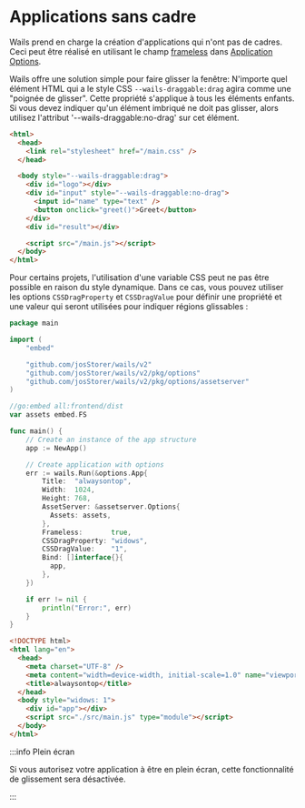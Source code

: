 # Applications sans cadre

Wails prend en charge la création d'applications qui n'ont pas de cadres. Ceci peut être réalisé en utilisant le champ [frameless](../reference/options.mdx#frameless) dans [Application Options](../reference/options.mdx#application-options).

Wails offre une solution simple pour faire glisser la fenêtre: N'importe quel élément HTML qui a le style CSS `--wails-draggable:drag` agira comme une "poignée de glisser". Cette propriété s'applique à tous les éléments enfants. Si vous devez indiquer qu'un élément imbriqué ne doit pas glisser, alors utilisez l'attribut '--wails-draggable:no-drag' sur cet élément.

```html
<html>
  <head>
    <link rel="stylesheet" href="/main.css" />
  </head>

  <body style="--wails-draggable:drag">
    <div id="logo"></div>
    <div id="input" style="--wails-draggable:no-drag">
      <input id="name" type="text" />
      <button onclick="greet()">Greet</button>
    </div>
    <div id="result"></div>

    <script src="/main.js"></script>
  </body>
</html>
```

Pour certains projets, l'utilisation d'une variable CSS peut ne pas être possible en raison du style dynamique. Dans ce cas, vous pouvez utiliser les options `CSSDragProperty` et `CSSDragValue` pour définir une propriété et une valeur qui seront utilisées pour indiquer régions glissables :

```go title=main.go
package main

import (
    "embed"

    "github.com/josStorer/wails/v2"
    "github.com/josStorer/wails/v2/pkg/options"
    "github.com/josStorer/wails/v2/pkg/options/assetserver"
)

//go:embed all:frontend/dist
var assets embed.FS

func main() {
    // Create an instance of the app structure
    app := NewApp()

    // Create application with options
    err := wails.Run(&options.App{
        Title:  "alwaysontop",
        Width:  1024,
        Height: 768,
        AssetServer: &assetserver.Options{
          Assets: assets,
        },
        Frameless:       true,
        CSSDragProperty: "widows",
        CSSDragValue:    "1",
        Bind: []interface{}{
          app,
        },
    })

    if err != nil {
        println("Error:", err)
    }
}
```

```html title=index.html
<!DOCTYPE html>
<html lang="en">
  <head>
    <meta charset="UTF-8" />
    <meta content="width=device-width, initial-scale=1.0" name="viewport" />
    <title>alwaysontop</title>
  </head>
  <body style="widows: 1">
    <div id="app"></div>
    <script src="./src/main.js" type="module"></script>
  </body>
</html>
```

:::info Plein écran

Si vous autorisez votre application à être en plein écran, cette fonctionnalité de glissement sera désactivée.

:::
